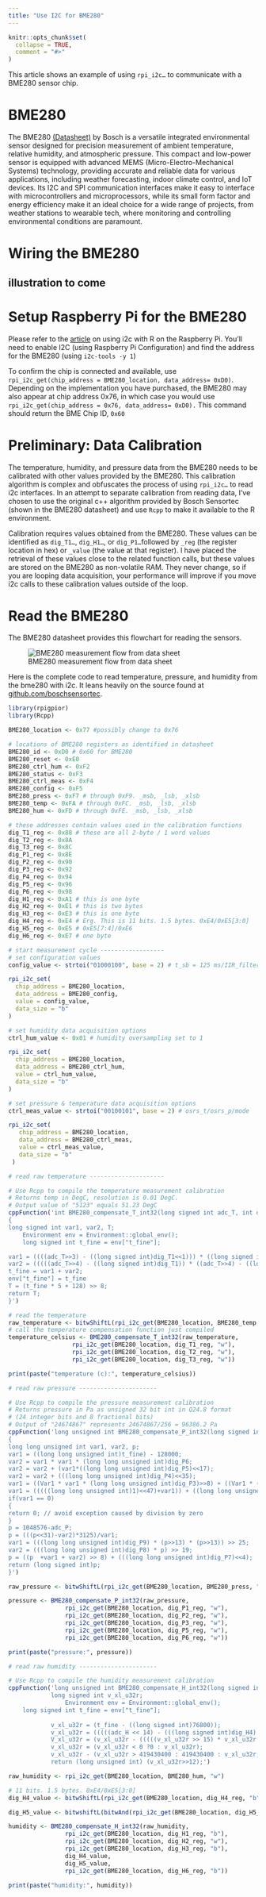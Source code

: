 ```yaml
---
title: "Use I2C for BME280"
---
```


```r
knitr::opts_chunk$set(
  collapse = TRUE,
  comment = "#>"
)
```

This article shows an example of using `rpi_i2c…` to communicate with a BME280 sensor chip.

# BME280

The BME280 [(Datasheet)](https://www.bosch-sensortec.com/media/boschsensortec/downloads/datasheets/bst-bme280-ds002.pdf) by Bosch is a versatile integrated environmental sensor designed for precision measurement of ambient temperature, relative humidity, and atmospheric pressure. This compact and low-power sensor is equipped with advanced MEMS (Micro-Electro-Mechanical Systems) technology, providing accurate and reliable data for various applications, including weather forecasting, indoor climate control, and IoT devices. Its I2C and SPI communication interfaces make it easy to interface with microcontrollers and microprocessors, while its small form factor and energy efficiency make it an ideal choice for a wide range of projects, from weather stations to wearable tech, where monitoring and controlling environmental conditions are paramount.

# Wiring the BME280

## illustration to come

# Setup Raspberry Pi for the BME280

Please refer to the [article](rpi_i2c.Rmd) on using i2c with R on the Raspberry Pi. You'll need to enable I2C (using Raspberry Pi Configuration) and find the address for the BME280 (using `i2c-tools -y 1`)

To confirm the chip is connected and available, use `rpi_i2c_get(chip_address = BME280_location, data_address= 0xD0)`. Depending on the implementation you have purchased, the BME280 may also appear at chip address 0x76, in which case you would use `rpi_i2c_get(chip_address = 0x76, data_address= 0xD0).` This command should return the BME Chip ID, `0x60`

# Preliminary: Data Calibration

The temperature, humidity, and pressure data from the BME280 needs to be calibrated with other values provided by the BME280. This calibration algorithm is complex and obfuscates the process of using `rpi_i2c…` to read i2c interfaces. In an attempt to separate calibration from reading data, I've chosen to use the original c++ algorithm provided by Bosch Sensortec (shown in the BME280 datasheet) and use `Rcpp` to make it available to the R environment.

Calibration requires values obtained from the BME280. These values can be identified as `dig_T1…`, `dig_H1…`, or `dig_P1…`followed by `_reg` (the register location in hex) or `_value` (the value at that register). I have placed the retrieval of these values close to the related function calls, but these values are stored on the BME280 as non-volatile RAM. They never change, so if you are looping data acquisition, your performance will improve if you move i2c calls to these calibration values outside of the loop.

# Read the BME280

The BME280 datasheet provides this flowchart for reading the sensors.

![BME280 measurement flow from data sheet](bme280MeasurementFlow.png)

Here is the complete code to read temperature, pressure, and humidity from the bme280 with i2c. It leans heavily on the source found at [github.com/boschsensortec](https://github.com/boschsensortec/BME280_driver/blob/master/bme280.c).

```r
 
library(rpigpior)
library(Rcpp)

BME280_location <- 0x77 #possibly change to 0x76

# locations of BME280 registers as identified in datasheet
BME280_id <- 0xD0 # 0x60 for BME280
BME280_reset <- 0xE0
BME280_ctrl_hum <- 0xF2
BME280_status <- 0xF3
BME280_ctrl_meas <- 0xF4
BME280_config <- 0xF5
BME280_press <- 0xF7 # through 0xF9. _msb, _lsb, _xlsb
BME280_temp <- 0xFA # through 0xFC. _msb, _lsb, _xlsb
BME280_hum <- 0xFD # through 0xFE. _msb, _lsb, _xlsb

# these addresses contain values used in the calibration functions
dig_T1_reg <- 0x88 # these are all 2-byte / 1 word values
dig_T2_reg <- 0x8A
dig_T3_reg <- 0x8C
dig_P1_reg <- 0x8E
dig_P2_reg <- 0x90
dig_P3_reg <- 0x92
dig_P4_reg <- 0x94
dig_P5_reg <- 0x96
dig_P6_reg <- 0x98
dig_H1_reg <- 0xA1 # this is one byte
dig_H2_reg <- 0xE1 # this is two bytes
dig_H3_reg <- 0xE3 # this is one byte
dig_H4_reg <- 0xE4 # Erg. This is 11 bits. 1.5 bytes. 0xE4/0xE5[3:0]
dig_H5_reg <- 0xE5 # 0xE5[7:4]/0xE6
dig_H6_reg <- 0xE7 # one byte

# start measurement cycle ------------------
# set configuration values
config_value <- strtoi("01000100", base = 2) # t_sb = 125 ms/IIR_filter = on/2 /spi3w_en = off

rpi_i2c_set(
  chip_address = BME280_location,
  data_address = BME280_config,
  value = config_value,
  data_size = "b"
) 

# set humidity data acquisition options
ctrl_hum_value <- 0x01 # humidity oversampling set to 1

rpi_i2c_set(
  chip_address = BME280_location,
  data_address = BME280_ctrl_hum,
  value = ctrl_hum_value,
  data_size = "b"
) 

# set pressure & temperature data acquisition options
ctrl_meas_value <- strtoi("00100101", base = 2) # osrs_t/osrs_p/mode

rpi_i2c_set(
   chip_address = BME280_location,
   data_address = BME280_ctrl_meas,
   value = ctrl_meas_value,
   data_size = "b"
 )

# read raw temperature ---------------------

# Use Rcpp to compile the temperature measurement calibration
# Returns temp in DegC, resolution is 0.01 DegC. 
# Output value of "5123" equals 51.23 DegC
cppFunction('int BME280_compensate_T_int32(long signed int adc_T, int dig_T1, int dig_T2, int dig_T3)
{
long signed int var1, var2, T;
    Environment env = Environment::global_env();
    long signed int t_fine = env["t_fine"];

var1 = ((((adc_T>>3) - ((long signed int)dig_T1<<1))) * ((long signed int)dig_T2)) >> 11;
var2 = (((((adc_T>>4) - ((long signed int)dig_T1)) * ((adc_T>>4) - ((long signed int)dig_T1))) >> 12) *((long signed int)dig_T3)) >> 14;
t_fine = var1 + var2;
env["t_fine"] = t_fine
T = (t_fine * 5 + 128) >> 8;
return T;
}')

# read the temperature
raw_temperature <- bitwShiftL(rpi_i2c_get(BME280_location, BME280_temp, "w"),4) + bitwShiftR(rpi_i2c_get(BME280_location, BME280_temp + 2, "b"),4)
# call the temperature compensation function just compiled
temperature_celsius <- BME280_compensate_T_int32(raw_temperature, 
                  rpi_i2c_get(BME280_location, dig_T1_reg, "w"),
                  rpi_i2c_get(BME280_location, dig_T2_reg, "w"),
                  rpi_i2c_get(BME280_location, dig_T3_reg, "w"))

print(paste("temperature (c):", temperature_celsius))

# read raw pressure ----------------------

# Use Rcpp to compile the pressure measurement calibration
# Returns pressure in Pa as unsigned 32 bit int in Q24.8 format
# (24 integer bits and 8 fractional bits)
# Output of "24674867" represents 24674867/256 = 96386.2 Pa
cppFunction('long unsigned int BME280_compensate_P_int32(long signed int adc_P, int dig_P1, int dig_P2, int dig_P3, int dig_P4, int dig_P5, int dig_P6)
{
long long unsigned int var1, var2, p;
var1 = ((long long unsigned int)t_fine) - 128000;
var2 = var1 * var1 * (long long unsigned int)dig_P6;
var2 = var2 + (var1*((long long unsigned int)dig_P5)<<17);
var2 = var2 + (((long long unsigned int)dig_P4)<<35);
var1 = ((Var1 * var1 * (long long unsigned int)dig_P3)>>8) + ((Var1 * (long long unsigned int)dig_P2)<<12);
var1 = (((((long long unsigned int)1)<<47)+var1)) + ((long long unsigned int)dig_P1)>>33;
if(var1 == 0)
{
return 0; // avoid exception caused by division by zero
}
p = 1048576-adc_P;
p = (((p<<31)-var2)*3125)/var1;
var1 = (((long long unsigned int)dig_P9) * (p>>13) * (p>>13)) >> 25;
var2 = (((long long unsigned int)dig_P8) * p) >> 19;
p = ((p  +var1 + var2) >> 8) + (((long long unsigned int)dig_P7)<<4);
return (long signed int)p;
}')

raw_pressure <- bitwShiftL(rpi_i2c_get(BME280_location, BME280_press, "w"),4) + bitwShiftR(rpi_i2c_get(BME280_location, BME280_press + 2, "b"),4)

pressure <- BME280_compensate_P_int32(raw_pressure, 
                rpi_i2c_get(BME280_location, dig_P1_reg, "w"),
                rpi_i2c_get(BME280_location, dig_P2_reg, "w"),
                rpi_i2c_get(BME280_location, dig_P3_reg, "w"),
                rpi_i2c_get(BME280_location, dig_P5_reg, "w"),
                rpi_i2c_get(BME280_location, dig_P6_reg, "w"))

print(paste("pressure:", pressure))

# read raw humidity ----------------------

# Use Rcpp to compile the humidity measurement calibration
cppFunction('long unsigned int BME280_compensate_H_int32(long signed int adc_H, int dig_H1, int dig_H2, int dig_H3, int dig_H4, int dig_H5, int dig_H6) {
            long signed int v_xl_u32r;
                Environment env = Environment::global_env();
    long signed int t_fine = env["t_fine"];
            
            v_xl_u32r = (t_fine - ((long signed int)76800));
            v_xl_u32r = (((((adc_H << 14) - (((long signed int)dig_H4) << 20) - (((long signed int)dig_H5) * v_xl_u32r)) + ((long signed int)16384)) >> 15) * (((((((v_xl_u32r * ((long signed int)dig_H6)) >> 10) * (((V_xl_u32r * ((long signed int)dig_H3)) >> 11) + ((long signed int)32768))) >> 10) + ((long signed int)2097152)) * ((long signed int)dig_H2) + 8192) >> 14));
            V_xl_u32r = (v_xl_u32r - (((((v_xl_u32r >> 15) * v_xl_u32r >> 15)) >> 7 * ((long signed int)dig_H1)) >> 4));
            v_xl_u32r = (v_xl_u32r < 0 ?0 : v_xl_u32r);
            v_xl_u32r - (v_xl_u32r > 419430400 : 419430400 : v_xl_u32r;
            return (long unsigned int) (v_xl_u32r>>12);')

raw_humidity <- rpi_i2c_get(BME280_location, BME280_hum, "w")

# 11 bits. 1.5 bytes. 0xE4/0xE5[3:0]
dig_H4_value <- bitwShiftL(rpi_i2c_get(BME280_location, dig_H4_reg, "b"),4) + bitwAnd(rpi_i2c_get(BME280_location, dig_H4_reg + 1, "b"), 0x0F)

dig_H5_value <- bitwshiftL(bitwAnd(rpi_i2c_get(BME280_location, dig_H5_reg, "b"),0xF0),4) + rpi_i2c_get(BME280_location, dig_H5_reg + 1, "b")

humidity <- BME280_compensate_H_int32(raw_humidity, 
                rpi_i2c_get(BME280_location, dig_H1_reg, "b"),
                rpi_i2c_get(BME280_location, dig_H2_reg, "w"),
                rpi_i2c_get(BME280_location, dig_H3_reg, "b"),
                dig_H4_value,
                dig_H5_value,
                rpi_i2c_get(BME280_location, dig_H6_reg, "b"))

print(paste("humidity:", humidity))

```
